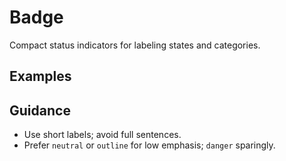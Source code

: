
<Meta of={BadgeStories} />

# Badge

Compact status indicators for labeling states and categories.

## Examples

<Canvas>
  <Story of={BadgeStories.Default} />
  <Story of={BadgeStories.Variants} />
</Canvas>

## Guidance

- Use short labels; avoid full sentences.
- Prefer `neutral` or `outline` for low emphasis; `danger` sparingly.
